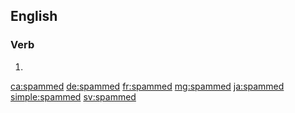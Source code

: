 ==English==

===Verb===
{{head|en|verb form}}

# {{en-past of|spam}}

[[ca:spammed]]
[[de:spammed]]
[[fr:spammed]]
[[mg:spammed]]
[[ja:spammed]]
[[simple:spammed]]
[[sv:spammed]]